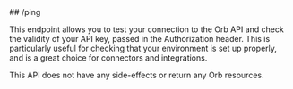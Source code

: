 
<MethodPill method="get" />
## /ping

This endpoint allows you to test your connection to the Orb API and check the validity of your API key, passed in
the Authorization header. This is particularly useful for checking that your environment is set up properly, and is
a great choice for connectors and integrations.

This API does not have any side-effects or return any Orb resources.
